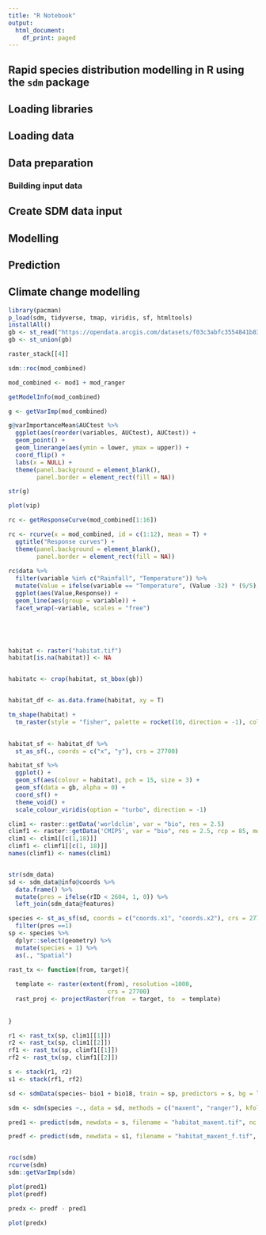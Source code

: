 ```yaml
---
title: "R Notebook"
output:
  html_document:
    df_print: paged
---
```


## Rapid species distribution modelling in R using the `sdm` package

## Loading libraries

## Loading data

## Data preparation
### Building input data

## Create SDM data input

## Modelling

## Prediction

## Climate change modelling




```r
library(pacman)
p_load(sdm, tidyverse, tmap, viridis, sf, htmltools)
installAll()
gb <- st_read("https://opendata.arcgis.com/datasets/f03c3abfc3554841b83a43921bbd1817_0.geojson")
gb <- st_union(gb)


```

```r
raster_stack[[4]]


```

```r

sdm::roc(mod_combined)

mod_combined <- mod1 + mod_ranger

getModelInfo(mod_combined)

g <- getVarImp(mod_combined)

g@varImportanceMean$AUCtest %>%
  ggplot(aes(reorder(variables, AUCtest), AUCtest)) +
  geom_point() +
  geom_linerange(aes(ymin = lower, ymax = upper)) +
  coord_flip() +
  labs(x = NULL) +
  theme(panel.background = element_blank(), 
        panel.border = element_rect(fill = NA))

str(g)

plot(vip) 

rc <- getResponseCurve(mod_combined[1:16])

rc <- rcurve(x = mod_combined, id = c(1:12), mean = T) +
  ggtitle("Response curves") + 
  theme(panel.background = element_blank(), 
        panel.border = element_rect(fill = NA))
  
rc$data %>%
  filter(variable %in% c("Rainfall", "Temperature")) %>%
  mutate(Value = ifelse(variable == "Temperature", (Value -32) * (9/5), Value)) %>%
  ggplot(aes(Value,Response)) +
  geom_line(aes(group = variable)) +
  facet_wrap(~variable, scales = "free")



  

```



```r
habitat <- raster("habitat.tif")
habitat[is.na(habitat)] <- NA


habitatc <- crop(habitat, st_bbox(gb))


habitat_df <- as.data.frame(habitat, xy = T)

tm_shape(habitat) +
  tm_raster(style = "fisher", palette = rocket(10, direction = -1), colorNA = NULL)
  

habitat_sf <- habitat_df %>%
  st_as_sf(., coords = c("x", "y"), crs = 27700)

habitat_sf %>%
  ggplot() +
  geom_sf(aes(colour = habitat), pch = 15, size = 3) + 
  geom_sf(data = gb, alpha = 0) +
  coord_sf() +
  theme_void() +
  scale_colour_viridis(option = "turbo", direction = -1)

```

```r


clim1 <- raster::getData('worldclim', var = "bio", res = 2.5)
climf1 <- raster::getData('CMIP5', var = "bio", res = 2.5, rcp = 85, model = "AC", year = 50)
clim1 <- clim1[[c(1,18)]]
climf1 <- climf1[[c(1, 18)]]
names(climf1) <- names(clim1)


str(sdm_data)
sd <- sdm_data@info@coords %>%
  data.frame() %>%
  mutate(pres = ifelse(rID < 2604, 1, 0)) %>%
  left_join(sdm_data@features)

species <- st_as_sf(sd, coords = c("coords.x1", "coords.x2"), crs = 27700 ) %>%
  filter(pres ==1)
sp <- species %>%
  dplyr::select(geometry) %>%
  mutate(species = 1) %>%
  as(., "Spatial")

rast_tx <- function(from, target){
  
  template <- raster(extent(from), resolution =1000, 
                            crs = 27700)
  rast_proj <- projectRaster(from  = target, to  = template)
                     
  
}

r1 <- rast_tx(sp, clim1[[1]])
r2 <- rast_tx(sp, clim1[[2]])
rf1 <- rast_tx(sp, climf1[[1]])
rf2 <- rast_tx(sp, climf1[[2]])

s <- stack(r1, r2)
s1 <- stack(rf1, rf2)

sd <- sdmData(species~ bio1 + bio18, train = sp, predictors = s, bg = list(n = 2000, remove = T))

sdm <- sdm(species ~., data = sd, methods = c("maxent", "ranger"), kfolds = 3, parallelSettings = list(ncore = 7, methods = "parallel"))

pred1 <- predict(sdm, newdata = s, filename = "habitat_maxent.tif", nc = 7, overwrite = T, mean = T)

predf <- predict(sdm, newdata = s1, filename = "habitat_maxent_f.tif", nc = 7, overwrite = T, mean = T)



```


```r

roc(sdm)
rcurve(sdm)
sdm::getVarImp(sdm)

plot(pred1)
plot(predf)

predx <- predf - pred1

plot(predx)

```


















































